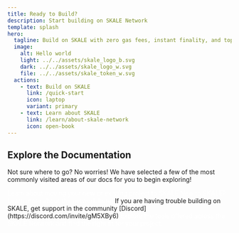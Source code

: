 ```yaml
---
title: Ready to Build? 
description: Start building on SKALE Network
template: splash
hero:
  tagline: Build on SKALE with zero gas fees, instant finality, and top-tier DX
  image:
    alt: Hello world
    light: ../../assets/skale_logo_b.svg
    dark: ../../assets/skale_logo_w.svg
    file: ../../assets/skale_token_w.svg
  actions:
    - text: Build on SKALE
      link: /quick-start
      icon: laptop
      variant: primary
    - text: Learn about SKALE
      link: /learn/about-skale-network
      icon: open-book
---
```



## Explore the Documentation

Not sure where to go? No worries! We have selected a few of the most commonly visited areas of our docs for you to begin exploring!

<CardGrid>
	<a style="text-decoration: none; color: white;" href="/quick-start">
		<Card title="Quick Start" icon="add-document">
			Learn about moving your new or existing project to SKALE
		</Card>
	</a>
	<a style="text-decoration: none; color: white;" href="/learn/about-skale-network">
		<Card title="Learn about SKALE" icon="information">
			New to SKALE? <br />Learn more about the network here!
		</Card>
	</a>
	<Card title="Support" icon="discord">
		If you are having trouble building on SKALE, get support in the community [Discord](https://discord.com/invite/gM5XBy6)
	</Card>
	<a href="/tools" style="text-decoration: none; color: white;">
		<Card title="Tools" icon="puzzle">
			Explore the tools offered across the SKALE Network and find the right fit for your project.
		</Card>
	</a>
</CardGrid>